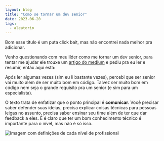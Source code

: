 ```yaml
---
layout: blog
title: "Como se tornar um dev senior"
date: 2023-06-20
tags:
  - aleatorio
---
```

Bom esse título é um puta click bait, mas não encontrei nada melhor pra adicionar.

Venho questionando com meu líder como me tornar um dev senior, para tentar me ajudar ele trouxe um [artigo do medium](https://skamille.medium.com/an-incomplete-list-of-skills-senior-engineers-need-beyond-coding-8ed4a521b29f) e pediu pra eu ler e resumir, então aqui está:

Após ler algumas vezes (sim eu li bastante vezes), percebi que ser senior vai muito além de ser muito bom em código.
Talvez ser muito bom em código nem seja o grande requisito pra um senior (e sim para um especialista).

O texto trata de enfatizar que o ponto principal é **comunicar**. Você precisar saber defender suas ideias, precisa explicar coisas técnicas para pessoas leigas no assunto, precisa saber ensinar seu time além de ter que dar feedback a eles. 
E é claro que ter um bom conhecimento técnico é importante para o nível, mas não é só isso.

![Imagem com definições de cada nível de profissional](https://media.licdn.com/dms/image/D4D22AQEnFYAFI9Ym-Q/feedshare-shrink_800/0/1682353969670?e=1690416000&v=beta&t=iJJZabWeU9ck_vj4OBWKCgp1y_EW6b6RIu2XKT8h_YU "Imagem retirada do LinkedIn")